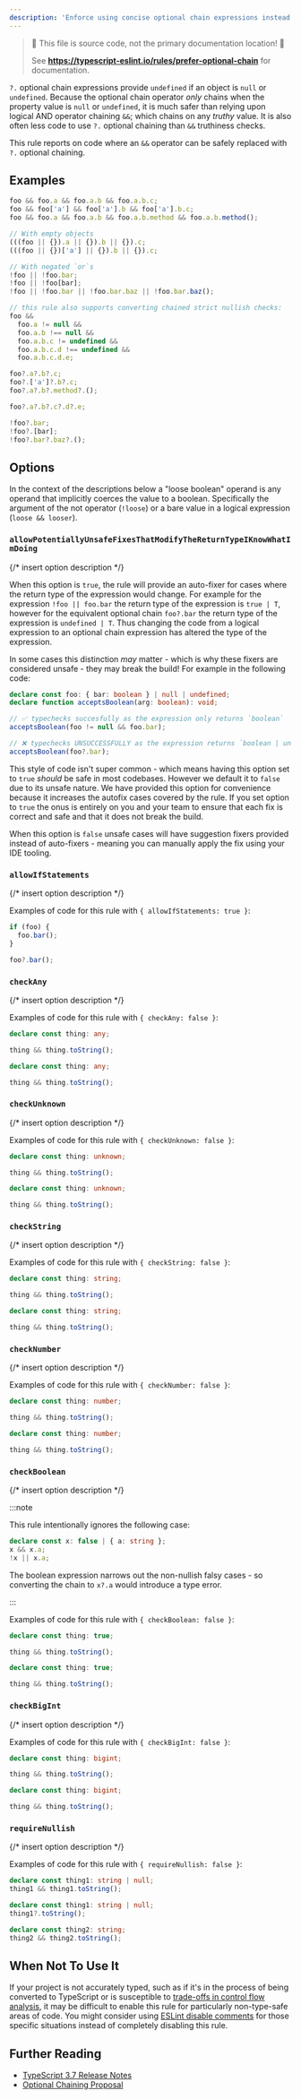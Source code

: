 ```yaml
---
description: 'Enforce using concise optional chain expressions instead of chained logical ands, negated logical ors, or empty objects.'
---
```



> 🛑 This file is source code, not the primary documentation location! 🛑
>
> See **https://typescript-eslint.io/rules/prefer-optional-chain** for documentation.

`?.` optional chain expressions provide `undefined` if an object is `null` or `undefined`.
Because the optional chain operator _only_ chains when the property value is `null` or `undefined`, it is much safer than relying upon logical AND operator chaining `&&`; which chains on any _truthy_ value.
It is also often less code to use `?.` optional chaining than `&&` truthiness checks.

This rule reports on code where an `&&` operator can be safely replaced with `?.` optional chaining.

## Examples

<Tabs>
<TabItem value="❌ Incorrect">

```ts
foo && foo.a && foo.a.b && foo.a.b.c;
foo && foo['a'] && foo['a'].b && foo['a'].b.c;
foo && foo.a && foo.a.b && foo.a.b.method && foo.a.b.method();

// With empty objects
(((foo || {}).a || {}).b || {}).c;
(((foo || {})['a'] || {}).b || {}).c;

// With negated `or`s
!foo || !foo.bar;
!foo || !foo[bar];
!foo || !foo.bar || !foo.bar.baz || !foo.bar.baz();

// this rule also supports converting chained strict nullish checks:
foo &&
  foo.a != null &&
  foo.a.b !== null &&
  foo.a.b.c != undefined &&
  foo.a.b.c.d !== undefined &&
  foo.a.b.c.d.e;
```

</TabItem>
<TabItem value="✅ Correct">

```ts
foo?.a?.b?.c;
foo?.['a']?.b?.c;
foo?.a?.b?.method?.();

foo?.a?.b?.c?.d?.e;

!foo?.bar;
!foo?.[bar];
!foo?.bar?.baz?.();
```

</TabItem>
</Tabs>

## Options

In the context of the descriptions below a "loose boolean" operand is any operand that implicitly coerces the value to a boolean.
Specifically the argument of the not operator (`!loose`) or a bare value in a logical expression (`loose && looser`).

### `allowPotentiallyUnsafeFixesThatModifyTheReturnTypeIKnowWhatImDoing`

{/* insert option description */}

When this option is `true`, the rule will provide an auto-fixer for cases where the return type of the expression would change. For example for the expression `!foo || foo.bar` the return type of the expression is `true | T`, however for the equivalent optional chain `foo?.bar` the return type of the expression is `undefined | T`. Thus changing the code from a logical expression to an optional chain expression has altered the type of the expression.

In some cases this distinction _may_ matter - which is why these fixers are considered unsafe - they may break the build! For example in the following code:

```ts option='{ "allowPotentiallyUnsafeFixesThatModifyTheReturnTypeIKnowWhatImDoing": true }' showPlaygroundButton
declare const foo: { bar: boolean } | null | undefined;
declare function acceptsBoolean(arg: boolean): void;

// ✅ typechecks succesfully as the expression only returns `boolean`
acceptsBoolean(foo != null && foo.bar);

// ❌ typechecks UNSUCCESSFULLY as the expression returns `boolean | undefined`
acceptsBoolean(foo?.bar);
```

This style of code isn't super common - which means having this option set to `true` _should_ be safe in most codebases. However we default it to `false` due to its unsafe nature. We have provided this option for convenience because it increases the autofix cases covered by the rule. If you set option to `true` the onus is entirely on you and your team to ensure that each fix is correct and safe and that it does not break the build.

When this option is `false` unsafe cases will have suggestion fixers provided instead of auto-fixers - meaning you can manually apply the fix using your IDE tooling.

### `allowIfStatements`

{/* insert option description */}

Examples of code for this rule with `{ allowIfStatements: true }`:

<Tabs>

<TabItem value="❌ Incorrect">

```ts option='{ "allowIfStatements": true }'
if (foo) {
  foo.bar();
}
```

</TabItem>
<TabItem value="✅ Correct">

```ts option='{ "allowIfStatements": false }'
foo?.bar();
```

</TabItem>
</Tabs>

### `checkAny`

{/* insert option description */}

Examples of code for this rule with `{ checkAny: false }`:

<Tabs>
<TabItem value="❌ Incorrect">

```ts option='{ "checkAny": true }'
declare const thing: any;

thing && thing.toString();
```

</TabItem>
<TabItem value="✅ Correct">

```ts option='{ "checkAny": false }'
declare const thing: any;

thing && thing.toString();
```

</TabItem>
</Tabs>

### `checkUnknown`

{/* insert option description */}

Examples of code for this rule with `{ checkUnknown: false }`:

<Tabs>
<TabItem value="❌ Incorrect">

```ts option='{ "checkUnknown": true }'
declare const thing: unknown;

thing && thing.toString();
```

</TabItem>
<TabItem value="✅ Correct">

```ts option='{ "checkUnknown": false }'
declare const thing: unknown;

thing && thing.toString();
```

</TabItem>
</Tabs>

### `checkString`

{/* insert option description */}

Examples of code for this rule with `{ checkString: false }`:

<Tabs>
<TabItem value="❌ Incorrect">

```ts option='{ "checkString": true }'
declare const thing: string;

thing && thing.toString();
```

</TabItem>
<TabItem value="✅ Correct">

```ts option='{ "checkString": false }'
declare const thing: string;

thing && thing.toString();
```

</TabItem>
</Tabs>

### `checkNumber`

{/* insert option description */}

Examples of code for this rule with `{ checkNumber: false }`:

<Tabs>
<TabItem value="❌ Incorrect">

```ts option='{ "checkNumber": true }'
declare const thing: number;

thing && thing.toString();
```

</TabItem>
<TabItem value="✅ Correct">

```ts option='{ "checkNumber": false }'
declare const thing: number;

thing && thing.toString();
```

</TabItem>
</Tabs>

### `checkBoolean`

{/* insert option description */}

:::note

This rule intentionally ignores the following case:

```ts
declare const x: false | { a: string };
x && x.a;
!x || x.a;
```

The boolean expression narrows out the non-nullish falsy cases - so converting the chain to `x?.a` would introduce a type error.

:::

Examples of code for this rule with `{ checkBoolean: false }`:

<Tabs>
<TabItem value="❌ Incorrect">

```ts option='{ "checkBoolean": true }'
declare const thing: true;

thing && thing.toString();
```

</TabItem>
<TabItem value="✅ Correct">

```ts option='{ "checkBoolean": false }'
declare const thing: true;

thing && thing.toString();
```

</TabItem>
</Tabs>

### `checkBigInt`

{/* insert option description */}

Examples of code for this rule with `{ checkBigInt: false }`:

<Tabs>
<TabItem value="❌ Incorrect">

```ts option='{ "checkBigInt": true }'
declare const thing: bigint;

thing && thing.toString();
```

</TabItem>
<TabItem value="✅ Correct">

```ts option='{ "checkBigInt": false }'
declare const thing: bigint;

thing && thing.toString();
```

</TabItem>
</Tabs>

### `requireNullish`

{/* insert option description */}

Examples of code for this rule with `{ requireNullish: false }`:

<Tabs>
<TabItem value="❌ Incorrect">

```ts option='{ "requireNullish": true }'
declare const thing1: string | null;
thing1 && thing1.toString();
```

</TabItem>
<TabItem value="✅ Correct">

```ts option='{ "requireNullish": true }'
declare const thing1: string | null;
thing1?.toString();

declare const thing2: string;
thing2 && thing2.toString();
```

</TabItem>
</Tabs>

## When Not To Use It

If your project is not accurately typed, such as if it's in the process of being converted to TypeScript or is susceptible to [trade-offs in control flow analysis](https://github.com/Microsoft/TypeScript/issues/9998), it may be difficult to enable this rule for particularly non-type-safe areas of code.
You might consider using [ESLint disable comments](https://eslint.org/docs/latest/use/configure/rules#using-configuration-comments-1) for those specific situations instead of completely disabling this rule.

## Further Reading

- [TypeScript 3.7 Release Notes](https://www.typescriptlang.org/docs/handbook/release-notes/typescript-3-7.html)
- [Optional Chaining Proposal](https://github.com/tc39/proposal-optional-chaining/)
